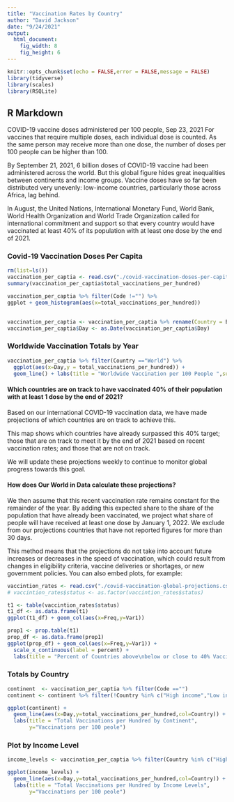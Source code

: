 ```yaml
---
title: "Vaccination Rates by Country"
author: "David Jackson"
date: "9/24/2021"
output: 
  html_document: 
    fig_width: 8
    fig_height: 6
---
```


```r
knitr::opts_chunk$set(echo = FALSE,error = FALSE,message = FALSE)
library(tidyverse)
library(scales)
library(RSQLite)
```

## R Markdown

COVID-19 vaccine doses administered per 100 people, Sep 23, 2021
For vaccines that require multiple doses, each individual dose is counted. As the same person may receive more than one dose, the number of doses per 100 people can be higher than 100.

By September 21, 2021, 6 billion doses of COVID-19 vaccine had been administered across the world. But this global figure hides great inequalities between continents and income groups. Vaccine doses have so far been distributed very unevenly: low-income countries, particularly those across Africa, lag behind.

In August, the United Nations, International Monetary Fund, World Bank, World Health Organization and World Trade Organization called for international commitment and support so that every country would have vaccinated at least 40% of its population with at least one dose by the end of 2021.



### Covid-19 Vaccination Doses Per Capita


```r
rm(list=ls())
vaccination_per_captia <- read.csv("./covid-vaccination-doses-per-capita.csv")
summary(vaccination_per_captia$total_vaccinations_per_hundred)

vaccination_per_captia %>% filter(Code !="") %>%
ggplot + geom_histogram(aes(x=total_vaccinations_per_hundred)) 
  
```

```r
vaccination_per_captia <- vaccination_per_captia %>% rename(Country = Entity)
vaccination_per_captia$Day <- as.Date(vaccination_per_captia$Day)
```

### Worldwide Vaccination Totals by Year

```r
vaccination_per_captia %>% filter(Country =="World") %>%
  ggplot(aes(x=Day,y = total_vaccinations_per_hundred)) +
  geom_line() + labs(title = "Worldwide Vaccination per 100 People ",subtitle = "(Dec. 2021 - Sept 2021")
```


#### Which countries are on track to have vaccinated 40% of their population with at least 1 dose by the end of 2021?


Based on our international COVID-19 vaccination data, we have made projections of which countries are on track to achieve this.

This map shows which countries have already surpassed this 40% target; those that are on track to meet it by the end of 2021 based on recent vaccination rates; and those that are not on track.

We will update these projections weekly to continue to monitor global progress towards this goal.


#### How does Our World in Data calculate these projections?

We then assume that this recent vaccination rate remains constant for the remainder of the year. By adding this expected share to the share of the population that have already been vaccinated, we project what share of people will have received at least one dose by January 1, 2022. We exclude from our projections countries that have not reported figures for more than 30 days.

This method means that the projections do not take into account future increases or decreases in the speed of vaccination, which could result from changes in eligibility criteria, vaccine deliveries or shortages, or new government policies.
You can also embed plots, for example:

```r
vaccintion_rates <- read.csv("./covid-vaccination-global-projections.csv")
# vaccintion_rates$status <- as.factor(vaccintion_rates$status)
```
```r
t1 <- table(vaccintion_rates$status)
t1_df <- as.data.frame(t1)
ggplot(t1_df) + geom_col(aes(x=Freq,y=Var1))
```

```r
prop1 <- prop.table(t1)
prop_df <- as.data.frame(prop1)
ggplot(prop_df) + geom_col(aes(x=Freq,y=Var1)) +
  scale_x_continuous(label = percent) +
  labs(title = "Percent of Countries above\nbelow or close to 40% Vaccination Rate", y="Countries")
```

### Totals by Country

```r
continent  <- vaccination_per_captia %>% filter(Code =="")
continent <- continent %>% filter(!Country %in% c("High income","Low income","Lower middle income","Upper middle income"))
```
```r
ggplot(continent) + 
  geom_line(aes(x=Day,y=total_vaccinations_per_hundred,col=Country)) +
  labs(title = "Total Vaccinations per Hundred by Continent",
       y="Vaccinations per 100 peole")
```

### Plot by Income Level

```r
income_levels <- vaccination_per_captia %>% filter(Country %in% c("High income","Low income","Lower middle income","Upper middle income"))
```
```r
ggplot(income_levels) + 
  geom_line(aes(x=Day,y=total_vaccinations_per_hundred,col=Country)) +
  labs(title = "Total Vaccinations per Hundred by Income Levels",
       y="Vaccinations per 100 peole")
```
